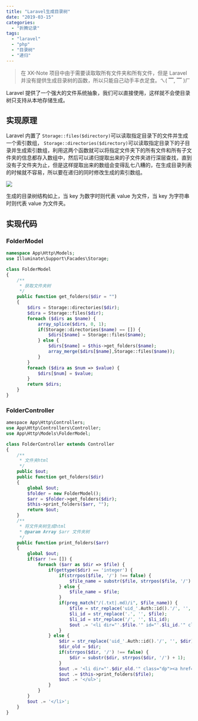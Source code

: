 ```yaml
---
title: "Laravel生成目录树"
date: "2019-03-15"
categories:
  - "折腾记录"
tags:
  - "laravel"
  - "php"
  - "目录树"
  - "递归"
---
```


> 在 XK-Note 项目中由于需要读取取所有文件夹和所有文件，但是 Laravel 并没有提供生成目录树的函数，所以只能自己动手丰衣足食。ㄟ( ▔, ▔ )ㄏ

Laravel 提供了一个强大的文件系统抽象，我们可以直接使用，这样就不会使目录树只支持从本地存储生成。

## 实现原理

Laravel 内置了 `Storage::files($directory)`可以读取指定目录下的文件并生成一个索引数组， `Storage::directories($directory)`可以读取指定目录下的子目录并生成索引数组，利用这两个函数就可以将指定文件夹下的所有文件和所有子文件夹的信息都存入数组中，然后可以递归提取出来的子文件夹进行深层查找，直到没有子文件夹为止，但是这样提取出来的数组会变得乱七八糟的，在生成目录列表的时候就不容易，所以要在递归的同时修改生成的索引数组。

![](https://blog.ixk.me/wp-content/uploads/2019/03/image.png)

生成的目录树结构如上，当 key 为数字时则代表 value 为文件，当 key 为字符串时则代表 value 为文件夹。

## 实现代码

### FolderModel

```php
namespace App\Http\Models;
use Illuminate\Support\Facades\Storage;

class FolderModel
{
    /**
     * 获取文件夹树
     */
    public function get_folders($dir = "")
    {
        $dirs = Storage::directories($dir);
        $dira = Storage::files($dir);
        foreach ($dirs as $name) {
            array_splice($dirs, 0, 1);
            if(Storage::directories($name) == []) {
                $dirs[$name] = Storage::files($name);
            } else {
                $dirs[$name] = $this->get_folders($name);
                array_merge($dirs[$name],Storage::files($name));
            }
        }
        foreach ($dira as $num => $value) {
            $dirs[$num] = $value;
        }
        return $dirs;
    }
}
```

### FolderController

```php
amespace App\Http\Controllers;
use App\Http\Controllers\Controller;
use App\Http\Models\FolderModel;

class FolderController extends Controller
{
    /**
     * 文件夹html
     */
    public $out;
    public function get_folders($dir)
    {
        global $out;
        $folder = new FolderModel();
        $arr = $folder->get_folders($dir);
        $this->print_folders($arr, "");
        return $out;
    }
    /**
     * 将文件夹树生成html
     * @param Array $arr 文件夹树
     */
    public function print_folders($arr)
    {
        global $out;
        if($arr !== []) {
            foreach ($arr as $dir => $file) {
                if(gettype($dir) == 'integer') {
                    if(strrpos($file, '/') !== false) {
                        $file_name = substr($file, strrpos($file, '/') + 1);
                    } else {
                        $file_name = $file;
                    }
                    if(preg_match("/(.txt|.md)/i", $file_name)) {
                        $file = str_replace('uid_'.Auth::id().'/', '', $file);
                        $li_id = str_replace('.', '', $file);
                        $li_id = str_replace('/', '', $li_id);
                        $out .= '<li dir="'.$file.'" id="'.$li_id.'" class="dc"><a href="#"><i class="icon icon-file-text"></i>'.$file_name.'</a></li>';
                    }
                } else {
                    $dir = str_replace('uid_'.Auth::id().'/', '', $dir);
                    $dir_old = $dir;
                    if(strrpos($dir, '/') !== false) {
                        $dir = substr($dir, strrpos($dir, '/') + 1);
                    }
                    $out .= '<li dir="'.$dir_old.'" class="dp"><a href="#"><i class="icon icon-folder-close"></i>'.$dir.'</a><ul>';
                    $out .= $this->print_folders($file);
                    $out .= '</ul>';
                }
            }
        }
        $out .= '</li>';
    }
}
```

